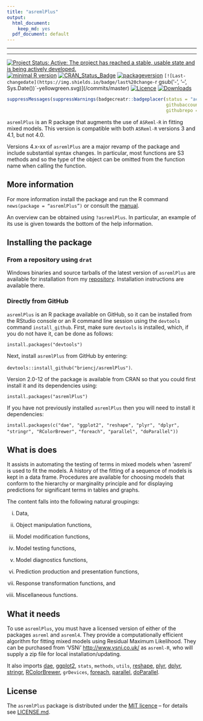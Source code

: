 ```yaml
---
title: "asremlPlus"
output:
  html_document:
    keep_md: yes
  pdf_document: default
---
```

 
---
 
 
---
 
 
[![Project Status: Active:  The project has reached a stable, usable state and is being actively developed.](http://www.repostatus.org/badges/latest/active.svg)](http://www.repostatus.org/#active)
[![minimal R version](https://img.shields.io/badge/R%3E%3D-2.10.0-6666ff.svg)](https://cran.r-project.org/)
[![CRAN_Status_Badge](http://www.r-pkg.org/badges/version/asremlPlus)](https://cran.r-project.org/package=asremlPlus)
[![packageversion](https://img.shields.io/badge/Package%20version-4.1.08-orange.svg?style=flat-square)]()
`[![Last-changedate](https://img.shields.io/badge/last%20change-`r gsub('-', '--', Sys.Date())`-yellowgreen.svg)](/commits/master)
[![Licence](https://img.shields.io/github/license/mashape/apistatus.svg)](http://choosealicense.com/licenses/mit/)
[![Downloads](https://cranlogs.r-pkg.org/badges/last-week/asremlPlus)](commits/master)
```r
suppressMessages(suppressWarnings(badgecreatr::badgeplacer(status = "active", 
                                                           githubaccount = "briencj",
                                                           githubrepo = "asremlPlus")))
```


`asremlPlus` is an R package that augments the use of `ASReml-R` in fitting mixed models. This version is compatible with both `ASReml-R` versions 3 and 4.1, but not 4.0.  

Versions 4.x-xx of `asremlPlus` are a major revamp of the package and include substantial syntax changes. In particular, most functions are S3 methods and so the type of the object can be omitted from the function name when calling the function.  

## More information

For more information install the package and run the R command `news(package = “asremlPlus”)` or consult the [manual](./inst/doc/asremlPlus-manual.pdf). 

An overview can be obtained using `?asremlPlus`. In particular, an example of its use is given towards the bottom of the help information.

## Installing the package

### From a repository using `drat`

Windows binaries and source tarballs of the latest version of `asremlPlus` are available for installation from my [repository](http://chris.brien.name/rpackages). Installation instructions are available there.

### Directly from  GitHub

`asremlPlus` is an R package available on GitHub, so it can be installed from the RStudio console or an R command line session using the `devtools` command `install_github`. First, make sure `devtools` is installed, which, if you do not have it, can be done as follows:

`install.packages("devtools")`

Next, install `asremlPlus` from GitHub by entering:

`devtools::install_github("briencj/asremlPlus")`.

Version 2.0-12 of the package is available from CRAN so that you could first install it and its dependencies using:

`install.packages("asremlPlus")`


If you have not previously installed `asremlPlus` then you will need to install it dependencies:

`install.packages(c("dae", "ggplot2", "reshape", "plyr", "dplyr", "stringr", "RColorBrewer", `
`                   "foreach", "parallel", "doParallel"))`

## What is does

It assists in automating the testing of terms in mixed models when 'asreml' is used 
to fit the models. A history of the fitting of a sequence of models is kept in a data frame. 
Procedures are available for choosing models that conform to the hierarchy or marginality principle 
and for displaying predictions for significant terms in tables and graphs. 

The content falls into the following natural groupings: 

(i) Data, 

(ii) Object manipulation functions, 

(iii) Model modification functions, 

(iv) Model testing functions, 

(v) Model diagnostics functions, 

(vi) Prediction production and presentation functions, 

(vii) Response transformation functions, and 

(viii) Miscellaneous functions. 
  
## What it needs  
  
To use `asremlPlus`, you must have a licensed version of either of the packages `asreml` and `asreml4`. 
They provide a computationally efficient algorithm for fitting mixed models using Residual Maximum 
  Likelihood. They can be purchased from 'VSNi' <http://www.vsni.co.uk/> as `asreml-R`, 
  who will supply a zip file for local installation/updating.
  
  It also imports [dae](<https://CRAN.R-project.org/package=dae>), [ggplot2](<https://CRAN.R-project.org/package=ggplot2>), `stats`, `methods`, `utils`, [reshape](<https://CRAN.R-project.org/package=reshape>), [plyr](<https://CRAN.R-project.org/package=plyr>), [dplyr](<https://CRAN.R-project.org/package=dplyr>), [stringr](<https://CRAN.R-project.org/package=stringr>), [RColorBrewer](<https://CRAN.R-project.org/package=RColorBrewer>), `grDevices`, 
[foreach](<https://CRAN.R-project.org/package=foreach>), [parallel](<https://CRAN.R-project.org/package=parallel>), [doParallel](<https://CRAN.R-project.org/package=doParallel>).

## License

The `asremlPlus` package is distributed under the [MIT licence](<https://opensource.org/licenses/MIT>) -- for details see [LICENSE.md](https://github.com/briencj/asremlPlus/blob/master/LICENSE.md).
